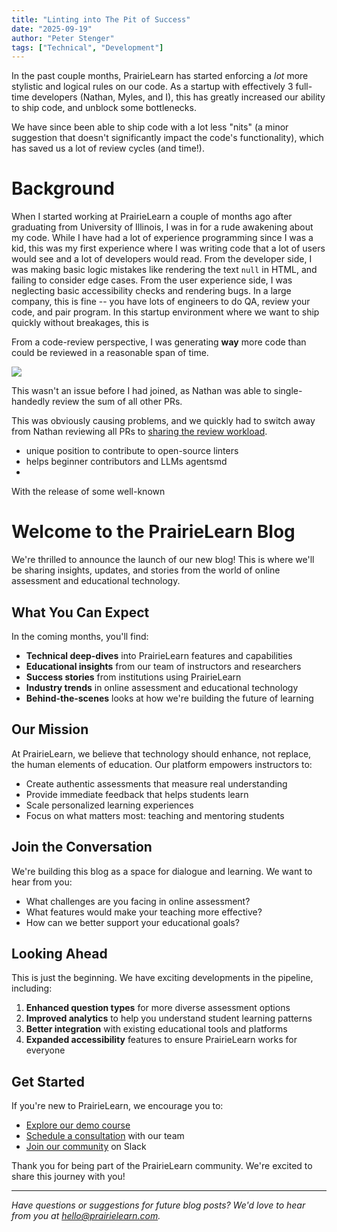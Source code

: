 ```yaml
---
title: "Linting into The Pit of Success"
date: "2025-09-19"
author: "Peter Stenger"
tags: ["Technical", "Development"]
---
```


In the past couple months, PrairieLearn has started enforcing a _lot_ more stylistic and logical rules on our code.
As a startup with effectively 3 full-time developers (Nathan, Myles, and I), this has greatly increased our ability to ship code, and unblock some bottlenecks.

We have since been able to ship code with a lot less "nits" (a minor suggestion that doesn't significantly impact the code's functionality),
which has saved us a lot of review cycles (and time!).

# Background

When I started working at PrairieLearn a couple of months ago after graduating from University of Illinois, 
I was in for a rude awakening about my code. While I have had a lot of experience programming since I was a kid, this
was my first experience where I was writing code that a lot of users would see and a lot of developers would read.
From the developer side, I was making basic logic mistakes like rendering the text `null` in HTML, and failing to consider edge cases.
From the user experience side, I was neglecting basic accessibility checks and rendering bugs. In a large company, this is fine -- you have lots of engineers to
do QA, review your code, and pair program. In this startup environment where we want to ship quickly without breakages, this is 

From a code-review perspective, I was generating **way** more code than could be reviewed in a reasonable span of time.

![](./code-cycle.png)

This wasn't an issue before I had joined, as Nathan was able to single-handedly review the sum of all other PRs.

This was obviously causing problems, and we quickly had to switch away from Nathan reviewing all PRs to
 [sharing the review workload](https://docs.github.com/en/organizations/organizing-members-into-teams/managing-code-review-settings-for-your-team).

- unique position to contribute to open-source linters
- helps beginner contributors and LLMs agentsmd
- 
With the release of some well-known
# Welcome to the PrairieLearn Blog

We're thrilled to announce the launch of our new blog! This is where we'll be sharing insights, updates, and stories from the world of online assessment and educational technology.

## What You Can Expect

In the coming months, you'll find:

- **Technical deep-dives** into PrairieLearn features and capabilities
- **Educational insights** from our team of instructors and researchers
- **Success stories** from institutions using PrairieLearn
- **Industry trends** in online assessment and educational technology
- **Behind-the-scenes** looks at how we're building the future of learning

## Our Mission

At PrairieLearn, we believe that technology should enhance, not replace, the human elements of education. Our platform empowers instructors to:

- Create authentic assessments that measure real understanding
- Provide immediate feedback that helps students learn
- Scale personalized learning experiences
- Focus on what matters most: teaching and mentoring students

## Join the Conversation

We're building this blog as a space for dialogue and learning. We want to hear from you:

- What challenges are you facing in online assessment?
- What features would make your teaching more effective?
- How can we better support your educational goals?

## Looking Ahead

This is just the beginning. We have exciting developments in the pipeline, including:

1. **Enhanced question types** for more diverse assessment options
2. **Improved analytics** to help you understand student learning patterns
3. **Better integration** with existing educational tools and platforms
4. **Expanded accessibility** features to ensure PrairieLearn works for everyone

## Get Started

If you're new to PrairieLearn, we encourage you to:

- [Explore our demo course](https://us.prairielearn.com/pl/course_instance/4970)
- [Schedule a consultation](https://calendly.com/marianapl) with our team
- [Join our community](https://join.slack.com/t/prairielearn/shared_invite/zt-13kx0hg6v-uuC3kyt_3iBxjSpyhCbYVw) on Slack

Thank you for being part of the PrairieLearn community. We're excited to share this journey with you!

---

*Have questions or suggestions for future blog posts? We'd love to hear from you at [hello@prairielearn.com](mailto:hello@prairielearn.com).*
